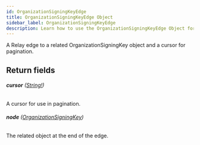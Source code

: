 ```yaml
---
id: OrganizationSigningKeyEdge
title: OrganizationSigningKeyEdge Object
sidebar_label: OrganizationSigningKeyEdge
description: Learn how to use the OrganizationSigningKeyEdge Object for Builder's API.
---
```


A Relay edge to a related OrganizationSigningKey object and a cursor for pagination.

## Return fields

###### <b>cursor</b> ([String!](/self-managed/composer/builder/api/schema/scalar/String.mdx))

A cursor for use in pagination.

###### <b>node</b> ([OrganizationSigningKey](/self-managed/composer/builder/api/schema/object/OrganizationSigningKey.mdx))

The related object at the end of the edge.
